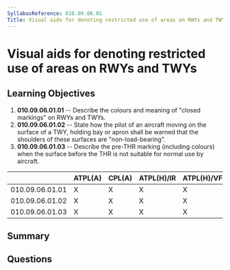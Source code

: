 ```yaml
---
SyllabusReference: 010.09.06.01
Title: Visual aids for denoting restricted use of areas on RWYs and TWYs
---
```


# Visual aids for denoting restricted use of areas on RWYs and TWYs

## Learning Objectives

1. **010.09.06.01.01** -- Describe the colours and meaning of "closed markings" on
   RWYs and TWYs.
2. **010.09.06.01.02** -- State how the pilot of an aircraft moving on the surface
   of a TWY, holding bay or apron shall be warned that the shoulders of these
   surfaces are "non-load-bearing".
3. **010.09.06.01.03** -- Describe the pre-THR marking (including colours) when
   the surface before the THR is not suitable for normal use by aircraft.

|                 | ATPL(A) | CPL(A) | ATPL(H)/IR | ATPL(H)/VFR | CPL(H) | IR  | CBIR(A) |
| --------------- | ------- | ------ | ---------- | ----------- | ------ | --- | ------- |
| 010.09.06.01.01 | X       | X      | X          | X           | X      | X   |         |
| 010.09.06.01.02 | X       | X      | X          | X           | X      | X   |         |
| 010.09.06.01.03 | X       | X      | X          | X           | X      | X   |         |

## Summary

## Questions
